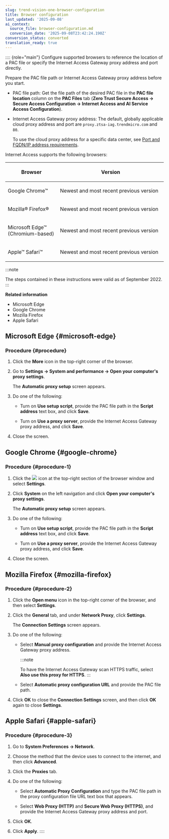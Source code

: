 ```yaml
---
slug: trend-vision-one-browser-configuration
title: Browser configuration
last_updated: '2025-09-08'
ai_context:
  source_file: browser-configuration.md
  conversion_date: '2025-09-08T23:42:24.190Z'
conversion_status: converted
translation_ready: true
---
```


:::: {role="main"}
Configure supported browsers to reference the location of a PAC file or specify the Internet Access Gateway proxy address and port directly.

Prepare the PAC file path or Internet Access Gateway proxy address before you start.

- PAC file path: Get the file path of the desired PAC file in the **PAC file location** column on the **PAC Files** tab (**Zero Trust Secure Access → Secure Access Configuration → Internet Access and AI Service Access Configuration**).

- Internet Access Gateway proxy address: The default, globally applicable cloud proxy address and port are `proxy.ztsa-iag.trendmicro.com` and `80`.

  To use the cloud proxy address for a specific data center, see [Port and FQDN/IP address requirements](port-fqdn-ip-address-requirements.mdx).

Internet Access supports the following browsers:

<table>
<colgroup>
<col style="width: 33%" />
<col style="width: 67%" />
</colgroup>
<thead>
<tr>
<th><p>Browser</p></th>
<th><p>Version</p></th>
</tr>
</thead>
<tbody>
<tr>
<td><p>Google Chrome™</p></td>
<td><p>Newest and most recent previous version</p></td>
</tr>
<tr>
<td><p>Mozilla® Firefox®</p></td>
<td><p>Newest and most recent previous version</p></td>
</tr>
<tr>
<td><p>Microsoft Edge™ (Chromium-based)</p></td>
<td><p>Newest and most recent previous version</p></td>
</tr>
<tr>
<td><p>Apple™ Safari™</p></td>
<td><p>Newest and most recent previous version</p></td>
</tr>
</tbody>
</table>

:::note

The steps contained in these instructions were valid as of September 2022.
:::

**Related information**

- Microsoft Edge
- Google Chrome
- Mozilla Firefox
- Apple Safari

## Microsoft Edge {#microsoft-edge}

### Procedure {#procedure}

1.  Click the **More** icon in the top-right corner of the browser.

2.  Go to **Settings → System and performance → Open your computer's proxy settings**.

    The **Automatic proxy setup** screen appears.

3.  Do one of the following:

    - Turn on **Use setup script**, provide the PAC file path in the **Script address** text box, and click **Save**.

    - Turn on **Use a proxy server**, provide the Internet Access Gateway proxy address, and click **Save**.

4.  Close the screen.

## Google Chrome {#google-chrome}

### Procedure {#procedure-1}

1.  Click the ![](/images/chromeSettingsIcon=20220803163131.webp) icon at the top-right section of the browser window and select **Settings**.

2.  Click **System** on the left navigation and click **Open your computer's proxy settings**.

    The **Automatic proxy setup** screen appears.

3.  Do one of the following:

    - Turn on **Use setup script**, provide the PAC file path in the **Script address** text box, and click **Save**.

    - Turn on **Use a proxy server**, provide the Internet Access Gateway proxy address, and click **Save**.

4.  Close the screen.

## Mozilla Firefox {#mozilla-firefox}

### Procedure {#procedure-2}

1.  Click the **Open menu** icon in the top-right corner of the browser, and then select **Settings**.

2.  Click the **General** tab, and under **Network Proxy**, click **Settings**.

    The **Connection Settings** screen appears.

3.  Do one of the following:

    - Select **Manual proxy configuration** and provide the Internet Access Gateway proxy address.

      :::note

      To have the Internet Access Gateway scan HTTPS traffic, select **Also use this proxy for HTTPS**.
      :::

    - Select **Automatic proxy configuration URL** and provide the PAC file path.

4.  Click **OK** to close the **Connection Settings** screen, and then click **OK** again to close **Settings**.

## Apple Safari {#apple-safari}

### Procedure {#procedure-3}

1.  Go to **System Preferences → Network**.

2.  Choose the method that the device uses to connect to the internet, and then click **Advanced**.

3.  Click the **Proxies** tab.

4.  Do one of the following:

    - Select **Automatic Proxy Configuration** and type the PAC file path in the proxy configuration file URL text box that appears.

    - Select **Web Proxy (HTTP)** and **Secure Web Proxy (HTTPS)**, and provide the Internet Access Gateway proxy address and port.

5.  Click **OK**.

6.  Click **Apply**.
::::
